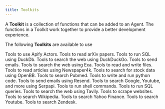 ```yaml
---
title: Toolkits
---
```


A **Toolkit** is a collection of functions that can be added to an Agent. The functions in a Toolkit work together to provide a better development experience.

The following **Toolkits** are available to use

<CardGroup cols={3}>
  <Card title="Apify" icon="gear" href="/tools/apify">
    Tools to use Apify Actors.
  </Card>
  <Card title="Arxiv" icon="book" href="/tools/arxiv">
    Tools to read arXiv papers.
  </Card>
  <Card title="DuckDb" icon="server" href="/tools/duckdb">
    Tools to run SQL using DuckDb.
  </Card>
  <Card title="DuckDuckGo" icon="duck" href="/tools/duckduckgo">
    Tools to search the web using DuckDuckGo.
  </Card>
  <Card title="Email" icon="envelope" href="/tools/email">
    Tools to send emails.
  </Card>
  <Card title="Exa" icon="magnifying-glass" href="/tools/exa">
    Tools to search the web using Exa.
  </Card>
  <Card title="File" icon="file" href="/tools/file">
    Tools to read and write files.
  </Card>
  <Card title="Newspaper4k" icon="newspaper" href="/tools/newspaper4k">
    Tools to read articles using Newspaper4k.
  </Card>
  <Card title="OpenBB" icon="chart-bar" href="/tools/openbb">
    Tools to search for stock data using OpenBB.
  </Card>
  <Card title="Pubmed" icon="file-medical" href="/tools/pubmed">
    Tools to search Pubmed.
  </Card>
  <Card title="Python" icon="code" href="/tools/python">
    Tools to write and run python code.
  </Card>
  <Card title="Resend" icon="paper-plane" href="/tools/resend">
    Tools to send emails using Resend.
  </Card>
  <Card title="Serpapi" icon="magnifying-glass" href="/tools/serpapi">
    Tools to search Google, Youtube, and more using Serpapi.
  </Card>
  <Card title="Shell" icon="terminal" href="/tools/shell">
    Tools to run shell commands.
  </Card>
  <Card title="SQL" icon="database" href="/tools/sql">
    Tools to run SQL queries.
  </Card>
  <Card title="Tavily" icon="magnifying-glass" href="/tools/tavily">
    Tools to search the web using Tavily.
  </Card>
  <Card title="Website" icon="globe" href="/tools/website">
    Tools to scrape websites.
  </Card>
  <Card title="Wikipedia" icon="book" href="/tools/wikipedia">
    Tools to search Wikipedia.
  </Card>
  <Card title="YFinance" icon="dollar-sign" href="/tools/yfinance">
    Tools to search Yahoo Finance.
  </Card>
  <Card title="Youtube" icon="youtube" href="/tools/youtube">
    Tools to search Youtube.
  </Card>
  <Card title="Zendesk" icon="headphones" href="/tools/zendesk">
    Tools to search Zendesk.
  </Card>
</CardGroup>
